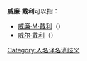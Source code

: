'''威廉·戴利'''可以指：
* [[威廉·M·戴利|威廉·M·戴利]]（{{lang-en|William Michael Daley}}）
* [[威尔·戴利|威尔·戴利]]（{{lang-en|William "Will" Daly}}）
{{disambig}}

[[Category:人名译名消歧义|Category:人名译名消歧义]]